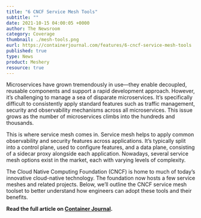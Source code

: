```yaml
---
title: "6 CNCF Service Mesh Tools"
subtitle: ""
date: 2021-10-15 04:00:05 +0000
author: The Newsroom
category: Coverage
thumbnail: ./mesh-tools.png
eurl: https://containerjournal.com/features/6-cncf-service-mesh-tools
published: true
type: News
product: Meshery
resource: true
---
```



<NewsWrapper>

Microservices have grown tremendously in use—they enable decoupled, reusable components and support a rapid development approach. However, it’s challenging to manage a sea of disparate microservices. It’s specifically difficult to consistently apply standard features such as traffic management, security and observability mechanisms across all microservices. This issue grows as the number of microservices climbs into the hundreds and thousands.

This is where service mesh comes in. Service mesh helps to apply common observability and security features across applications. It’s typically split into a control plane, used to configure features, and a data plane, consisting of a sidecar proxy alongside each application. Nowadays, several service mesh options exist in the market, each with varying levels of complexity.

The Cloud Native Computing Foundation (CNCF) is home to much of today’s innovative cloud-native technology. The foundation now hosts a few service meshes and related projects. Below, we’ll outline the CNCF service mesh toolset to better understand how engineers can adopt these tools and their benefits.

**Read the full article on [Container Journal](https://containerjournal.com/features/6-cncf-service-mesh-tools).**

</NewsWrapper>